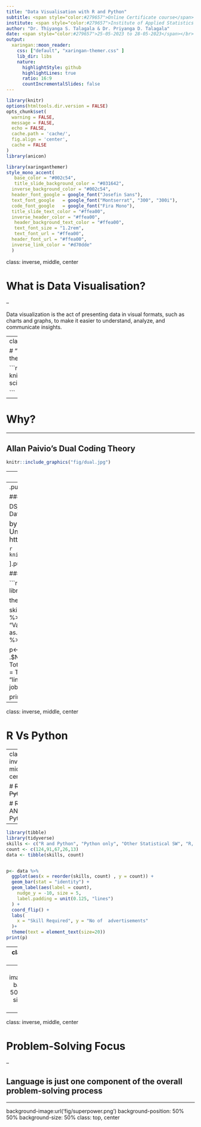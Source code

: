 ---
title: "Data Visualisation with R and Python"
subtitle: <span style="color:#279657">Online Certificate course</span>
institute: <span style="color:#279657">Institute of Applied Statistics Sri Lanka (IASSL)</span>
author: "Dr. Thiyanga S. Talagala & Dr. Priyanga D. Talagala"
date: <span style="color:#279657">25-05-2023 to 28-05-2023</span></br> </br> <span style="color:#8dcefc"> Workshop Materials available at </br> https://pythonandr.netlify.app </span>`r anicon::faa("globe", animate="ring", size =2, speed = "fast", colour = "white")`
output:
  xaringan::moon_reader:
    css: ["default", "xaringan-themer.css" ]
    lib_dir: libs
    nature:
      highlightStyle: github
      highlightLines: true
      ratio: 16:9
      countIncrementalSlides: false
---

```{r setup, include=FALSE}
library(knitr)
options(htmltools.dir.version = FALSE)
opts_chunk$set(
  warning = FALSE,
  message = FALSE,
  echo = FALSE,
  cache.path = 'cache/',
  fig.align = 'center',
  cache = FALSE
)
library(anicon)

```
```{r xaringan-themer, include=FALSE, warning=FALSE}
library(xaringanthemer)
style_mono_accent(
   base_color = "#002c54",
   title_slide_background_color = "#031642",
  inverse_background_color = "#002c54",
  header_font_google = google_font("Josefin Sans"),
  text_font_google   = google_font("Montserrat", "300", "300i"),
  code_font_google   = google_font("Fira Mono"),
  title_slide_text_color = "#ffea00",
  inverse_header_color = "#ffea00",
   header_background_text_color = "#ffea00",
   text_font_size = "1.2rem",
   text_font_url = "#ffea00",
  header_font_url = "#ffea00",
  inverse_link_color = "#d70dde"
  )
```



class: inverse, middle, center

# What is Data Visualisation?

--

Data visualization is the act of presenting data in visual formats, such as charts and graphs, to make it easier to understand, analyze, and communicate insights.

---
class: inverse, middle, center

# "Data visualization should be the first step in any analysis"

```{r   out.width = "80%", echo = FALSE, fig.cap=''}
knitr::include_graphics("fig/data-science.png")

```

--

# Why?

---

## Allan Paivio's Dual Coding Theory

```{r   out.width = "70%", echo = FALSE, fig.cap=''}
knitr::include_graphics("fig/dual.jpg")

```


---
class: inverse, middle, center

# Why learn  both R and Python?

```{r   out.width = "50%", echo = FALSE, fig.cap=''}
knitr::include_graphics("fig/rpython.png")

```
---
.pull-left[

#### `DSjobtracker` R Package (on CRAN, 2020)

DSjobtracker: What Skills and Qualifications are Required for Data Science Related Jobs?

<font size="4">by Statistical Consultancy Service, <br/>
University of Sri Jayewardenepura, 2020
https://thiyangt.github.io/DSjobtracker/
 </font>

```{r   out.width = "50%", echo = FALSE}
knitr::include_graphics("fig/DSjobtrackerhexsticker.png")
```

].pull-right[

#### Top twenty skills required for data science jobs

```{r out.width = "100%"}
library(DSjobtracker)
library(tidyr)
library(magrittr)
library(dplyr)
library(ggplot2)
library(viridis)
library(forcats)

theme_set(theme_minimal())

skills_long <- DStidy %>%
  select(c(R:Bahasa_Malaysia)) %>%
  pivot_longer(c(R:Bahasa_Malaysia), values_to = "Value", names_to = "Name") %>%
  mutate(Value = as.numeric(levels(Value))[Value]) %>%
  group_by(Name) %>%
  summarize(Total = sum(Value)) %>%
  arrange(Total)

p<- skills_long %>%
  mutate(Name = factor(Name, levels = .$Name)) %>%
  top_n(20) %>%
  ggplot(aes(x = Name, y = Total)) +
  geom_bar(stat = "identity") +
  geom_label(aes(label = Total),
    nudge_y = -10, size = 5,
    label.padding = unit(0.125, "lines")
  ) +
  coord_flip() +
  labs(
    x = "Skill Required", y = "No of job vacancies"
  )+
  theme(text = element_text(size=20))

print (p)
```
]
<!--Both of these datasets contain information about job vacancies related to data science-->
---


class: inverse, middle, center

# R Vs Python 

---
class: inverse, middle, center


# ~~R Vs Python~~

# R AND Python 
--

```{r out.width = "40%"}
library(tibble)
library(tidyverse)
skills <- c("R and Python", "Python only", "Other Statistical SW", "R, SAS & Python only", "SAS only" )
count <- c(124,91,67,26,13)
data <- tibble(skills, count)


p<- data %>%
  ggplot(aes(x = reorder(skills, count) , y = count)) +
  geom_bar(stat = "identity") +
  geom_label(aes(label = count),
    nudge_y = -10, size = 5,
    label.padding = unit(0.125, "lines")
  ) +
  coord_flip() +
  labs(
    x = "Skill Required", y = "No of  advertisements"
  )+
  theme(text = element_text(size=20))
print(p)
```
---
class: inverse, middle, center


# ~~R Vs Python~~

# R AND Python 

<!--`r anicon::faa("bell", animate="ring", size =1.5, speed = "fast")`
-->


```{r   out.width = "15%", echo = FALSE, fig.cap=''}
knitr::include_graphics("fig/Rlogo.png")

```

 +
```{r   out.width = "20%", echo = FALSE, fig.cap=''}
knitr::include_graphics("fig/python.png")

```



---
background-image:url('fig/posit.png')
background-position: 50% 50%
background-size: 100%
class: top, center, inverse

---

class: inverse, middle, center

# Problem-Solving Focus

--

## Language is just one component of the overall problem-solving process

---

background-image:url('fig/superpower.png')
background-position: 50% 50%
background-size: 50%
class: top, center